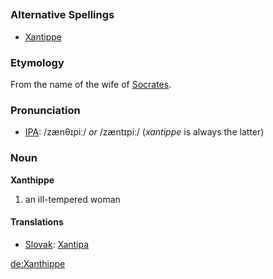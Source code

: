 =={{en}}==
===Alternative Spellings===
* [[Xantippe]]

===Etymology===
From the name of the wife of [[Socrates]].

===Pronunciation===
* [[IPA]]: /zænθɪpiː/ ''or'' /zæntɪpiː/ (''xantippe'' is always the latter)

===Noun===
'''Xanthippe'''
# an ill-tempered woman

====Translations====
*[[Slovak]]: [[Xantipa]]


[[de:Xanthippe]]